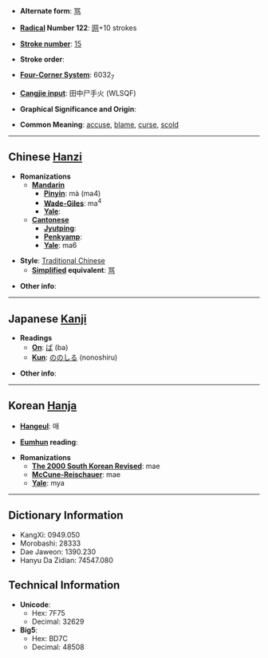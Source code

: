 * '''Alternate form''': [[骂]]

* '''[[Wiktionary:Chinese radical index| Radical]] Number 122''': [[Wiktionary:Chinese radical index 网|网]]+10 strokes

* '''[[Wiktionary:Chinese total strokes index|Stroke number]]''': [[Wiktionary:Chinese total strokes index 15|15]]

* '''Stroke order''': 

* '''[[Wiktionary:Chinese four corner index|Four-Corner System]]''': 6032<sub>7</sub>

* '''[[Wiktionary:Chinese Cangjie index|Cangjie input]]''': 田中尸手火 (WLSQF)

* '''Graphical Significance and Origin''': 

* '''Common Meaning''': [[accuse]], [[blame]], [[curse]], [[scold]]

----

== Chinese [[Hanzi]] ==

* '''Romanizations'''
** '''[[Mandarin]]'''
*** '''[[Pinyin]]''': mà (ma4)
*** '''[[Wade-Giles]]''': ma<sup>4</sup>
*** '''[[Yale]]''': 
** '''[[Cantonese]]'''
*** '''[[Jyutping]]''':
*** '''[[Penkyamp]]''': 
*** '''[[Yale]]''': ma6

* '''Style''': [[Traditional Chinese]] 
** '''[[Simplified Chinese|Simplified]] equivalent''': [[骂]]

* '''Other info''': 

----

== Japanese [[Kanji]] ==

* '''Readings'''
** '''[[On]]''': [[ば]] (ba)
** '''[[Kun]]''': [[ののしる]] (nonoshiru)

* '''Other info''':  

----

== Korean [[Hanja]] ==

* '''[[Hangeul]]''': 매

* '''[[Eumhun]] reading''': 

* '''Romanizations'''
** '''[[The 2000 South Korean Revised Romanization|The 2000 South Korean Revised]]''': mae
** '''[[McCune-Reischauer]]''': mae
** '''[[Yale]]''': mya

----

== Dictionary Information ==

* KangXi: 0949.050
* Morobashi: 28333
* Dae Jaweon: 1390.230
* Hanyu Da Zidian: 74547.080

== Technical Information ==

* '''Unicode''':
** Hex: 7F75
** Decimal: 32629
* '''Big5''':
** Hex: BD7C
** Decimal: 48508